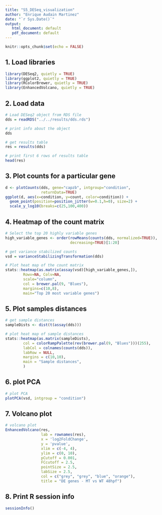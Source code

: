 ```yaml
---
title: "S5_DESeq_visualization"
author: "Enrique Audain Martinez"
date: "`r Sys.Date()`"
output: 
   html_document: default
   pdf_document: default
---
```


```r
knitr::opts_chunk$set(echo = FALSE)
```

## 1. Load libraries

```r

library(DESeq2, quietly = TRUE)
library(ggplot2, quietly = TRUE)
library(RColorBrewer, quietly = TRUE)
library(EnhancedVolcano, quietly = TRUE)  

```


## 2. Load data

```r

# Load DESeq2 object from RDS file
dds = readRDS("../../results/dds.rds")

# print info about the object
dds

# get results table
res = results(dds)

# print first 6 rows of results table
head(res)

```


## 3. Plot counts for a particular gene 

```r

d <- plotCounts(dds, gene="capzb", intgroup="condition", 
                returnData=TRUE)
ggplot(d, aes(x=condition, y=count, color=condition)) + 
  geom_point(position=position_jitter(w=0.1,h=0), size=2) + 
  scale_y_log10(breaks=c(25,100,400))


```


## 4. Heatmap of the count matrix 

```r

# Select the top 20 highly variable genes
high_variable_genes <- order(rowMeans(counts(dds, normalized=TRUE)),
                             decreasing=TRUE)[1:20]

# get variance stabilized counts
vsd = varianceStabilizingTransformation(dds)

# Plot heat map of the count matrix
stats::heatmap(as.matrix(assay(vsd)[high_variable_genes,]), 
        Rowv=NA, Colv=NA,
        scale="column",
        col = brewer.pal(9, "Blues"),  
        margins=c(10,8),
        main="Top 20 most variable genes")


```

## 5. Plot samples distances 

```r

# get sample distances
sampleDists <- dist(t(assay(dds)))

# plot heat map of sample distances
stats::heatmap(as.matrix(sampleDists),
        col = colorRampPalette(rev(brewer.pal(9, "Blues")))(255),
        labCol = colnames(counts(dds)), 
        labRow = NULL,
        margins = c(10,10), 
        main = "Sample distances",
        )

```


## 6. plot PCA

```r

# plot PCA
plotPCA(vsd, intgroup = "condition")

```


## 7. Volcano plot

```r

# volcano plot
EnhancedVolcano(res, 
                lab = rownames(res), 
                x = 'log2FoldChange', 
                y = 'pvalue',
                xlim = c(-4, 4),
                ylim = c(0, 10),
                pCutoff = 0.001, 
                FCcutoff = 2.5,
                pointSize = 2.5, 
                labSize = 2.5,
                col = c("grey", "grey", "blue", "orange"),
                title = "DE genes - MT vs WT 48hpf")

```

## 8. Print R session info

```r
sessionInfo()
```
